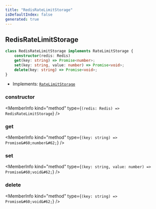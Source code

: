 ```yaml
---
title: "RedisRateLimitStorage"
isDefaultIndex: false
generated: true
---
```



<!-- This file was generated from the CommandKit source. Do not modify. Instead, re-run the "docgen" script -->


## RedisRateLimitStorage

<GenerationInfo sourceFile="packages/redis/src/ratelimit-storage.ts" sourceLine="4" packageName="@commandkit/redis" />



```ts title="Signature"
class RedisRateLimitStorage implements RateLimitStorage {
    constructor(redis: Redis)
    get(key: string) => Promise<number>;
    set(key: string, value: number) => Promise<void>;
    delete(key: string) => Promise<void>;
}
```
* Implements: <code><a href='/docs/next/api-reference/commandkit/interfaces/rate-limit-storage#ratelimitstorage'>RateLimitStorage</a></code>



<div className="members-wrapper">

### constructor

<MemberInfo kind="method" type={`(redis: Redis) => RedisRateLimitStorage`}   />


### get

<MemberInfo kind="method" type={`(key: string) => Promise&#60;number&#62;`}   />


### set

<MemberInfo kind="method" type={`(key: string, value: number) => Promise&#60;void&#62;`}   />


### delete

<MemberInfo kind="method" type={`(key: string) => Promise&#60;void&#62;`}   />




</div>
